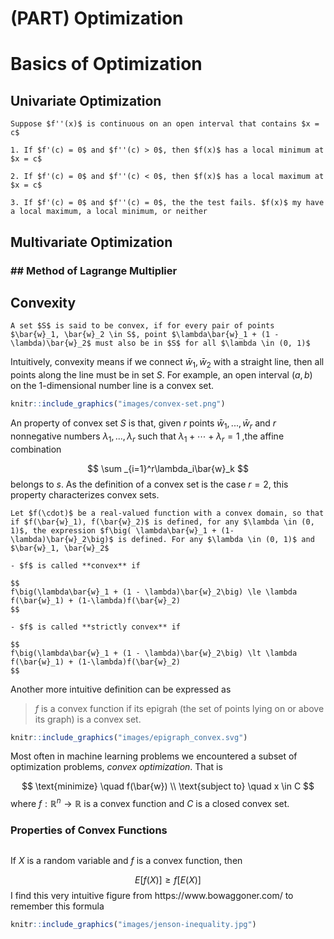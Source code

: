 
# (PART) Optimization {-}

# Basics of Optimization 


## Univariate Optimization 

```theorem


Suppose $f''(x)$ is continuous on an open interval that contains $x = c$  

1. If $f'(c) = 0$ and $f''(c) > 0$, then $f(x)$ has a local minimum at $x = c$  

2. If $f'(c) = 0$ and $f''(c) < 0$, then $f(x)$ has a local maximum at $x = c$  

3. If $f'(c) = 0$ and $f''(c) = 0$, the the test fails. $f(x)$ my have a local maximum, a local minimum, or neither 
```






## Multivariate Optimization 


### ## Method of Lagrange Multiplier

## Convexity





```definition

A set $S$ is said to be convex, if for every pair of points $\bar{w}_1, \bar{w}_2 \in S$, point $\lambda\bar{w}_1 + (1 - \lambda)\bar{w}_2$ must also be in $S$ for all $\lambda \in (0, 1)$ 
```

Intuitively, convexity means if we connect $\bar{w}_1, \bar{w}_2$ with a straight line, then all points along the line must be in set $S$. For example, an open interval $(a, b)$ on the 1-dimensional number line is a convex set. 

```r
knitr::include_graphics("images/convex-set.png")
```

An property of convex set $S$ is that, given $r$ points $\bar{w}_1, ..., \bar{w}_r$ and $r$ nonnegative numbers $\lambda_1, ..., \lambda_r$ such that $\lambda_1 + \cdots + \lambda_r = 1$ ,the affine combination 

$$
\sum _{i=1}^r\lambda_i\bar{w}_k
$$
belongs to $s$. As the definition of a convex set is the case $r = 2$, this property characterizes convex sets. 

```definition

Let $f(\cdot)$ be a real-valued function with a convex domain, so that if $f(\bar{w}_1), f(\bar{w}_2)$ is defined, for any $\lambda \in (0, 1)$, the expression $f\big( \lambda\bar{w}_1 + (1- \lambda)\bar{w}_2\big)$ is defined. For any $\lambda \in (0, 1)$ and $\bar{w}_1, \bar{w}_2$

- $f$ is called **convex** if 

$$
f\big(\lambda\bar{w}_1 + (1 - \lambda)\bar{w}_2\big) \le \lambda f(\bar{w}_1) + (1-\lambda)f(\bar{w}_2)
$$

- $f$ is called **strictly convex** if 

$$
f\big(\lambda\bar{w}_1 + (1 - \lambda)\bar{w}_2\big) \lt \lambda f(\bar{w}_1) + (1-\lambda)f(\bar{w}_2)
$$
```


Another more intuitive definition can be expressed as 

> $f$ is a convex function if its epigrah (the set of points lying on or above its graph) is a convex set. 


```r
knitr::include_graphics("images/epigraph_convex.svg")
```



Most often in machine learning problems we encountered a subset of optimization problems, *convex optimization*. That is 

$$
\text{minimize} \quad f(\bar{w}) \\
\text{subject to} \quad x \in C
$$
where $f:\mathbb{R}^n \to \mathbb{R}$ is a convex function and $C$ is a closed convex set.  


### Properties of Convex Functions 

```theorem

```

If $X$ is a random variable and $f$ is a convex function, then 

$$
E\big[f(X)\big] \ge f\big[E(X)\big]
$$
I find this very intuitive figure from https://www.bowaggoner.com/ to remember this formula

```r
knitr::include_graphics("images/jenson-inequality.jpg")
```



